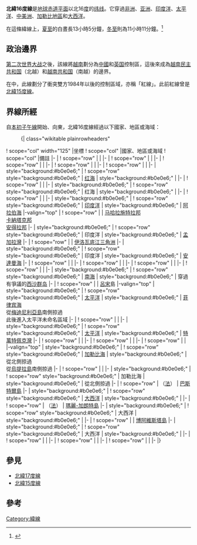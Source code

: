 {{Location map-line|lat=16}}
{{kml}}
'''北緯16度線'''是[[地球|地球]][[赤道|赤道平面]]以北16[[度_(角)|度]]的[[纬线|纬线]]。它穿過[[非洲|非洲]]、[[亚洲|亚洲]]、[[印度洋|印度洋]]、[[太平洋|太平洋]]、[[中美洲|中美洲]]、[[加勒比地區|加勒比地區]]和[[大西洋|大西洋]]。

在這條緯線上，[[夏至|夏至]]的白晝長13小時5分鐘，[[冬至|冬至]]則為11小時11分鐘。<ref>{{cite web|title=Duration of Daylight|url=http://aa.usno.navy.mil/data/docs/Dur_OneYear.php|publisher=Astronomical Applications Department of the U.S. Naval Observatory|accessdate=2015-08-27|archive-date=2017-07-18|archive-url=https://web.archive.org/web/20170718031549/http://aa.usno.navy.mil/data/docs/Dur_OneYear.php|dead-url=no}}{{en}}</ref>

== 政治邊界 ==
[[第二次世界大战|第二次世界大战]]之後，該線將[[越南|越南]]劃分為[[中華民國|中國]]和[[英国|英国]]控制區，這後來成為[[越南民主共和国|越南民主共和国]]（北越）和[[越南共和国|越南共和国]]（南越）的邊界。

在{{link-en|查德–比利亞衝突|Chadian–Libyan conflict}}中，此線劃分了衝突雙方1984年以後的控制區域，亦稱「紅線」。此前紅線曾是[[北緯15度線|北緯15度線]]。

== 界線所經 ==
自[[本初子午線|本初子午線]]開始、向東，北緯16度線經過以下國家、地區或海域：

:{| class="wikitable plainrowheaders"
! scope="col" width="125" |坐標
! scope="col" |國家、地區或海域
! scope="col" |備註
|-
| {{Coord|16|0|N|0|0|E|type:landmark|name=本初子午線}}
! scope="row" | {{MLI}}
|
|-
| {{Coord|16|0|N|4|0|E|type:country|name=尼日}}
! scope="row" | {{NER}}
|
|-
| {{Coord|16|0|N|14|39|E|type:country|name=查德}}
! scope="row" | {{TCD}}
|
|-
| {{Coord|16|0|N|24|0|E|type:country|name=蘇丹}}
! scope="row" | {{SUD}}
|
|-
| {{Coord|16|0|N|36|50|E|type:country|name=厄利垂亞}}
! scope="row" | {{ERI}}
|
|-
| style="background:#b0e0e6;" | {{Coord|16|0|N|39|16|E|type:waterbody|name=紅海}}
! scope="row" style="background:#b0e0e6;" | [[红海|红海]]
| style="background:#b0e0e6;" |
|-
| {{Coord|16|0|N|40|3|E|type:country|name=厄利垂亞}}
! scope="row" | {{ERI}}
| {{link-en|諾拉島|Nora (island)}}
|-
| style="background:#b0e0e6;" | {{Coord|16|0|N|40|5|E|type:waterbody|name=紅海}}
! scope="row" style="background:#b0e0e6;" | 红海
| style="background:#b0e0e6;" |
|-
| {{Coord|16|0|N|42|49|E|type:country|name=葉門}}
! scope="row" | {{YEM}}
|
|-
| style="background:#b0e0e6;" | {{Coord|16|0|N|52|10|E|type:waterbody|name=印度洋}}
! scope="row" style="background:#b0e0e6;" | [[印度洋|印度洋]]
| style="background:#b0e0e6;" | [[阿拉伯海|阿拉伯海]]
|-valign="top"
| {{Coord|16|0|N|73|29|E|type:country|name=印度}}
! scope="row" | {{IND}}
| [[马哈拉施特拉邦|马哈拉施特拉邦]]<br/> [[卡納塔克邦|卡納塔克邦]]<br/> [[安得拉邦|安得拉邦]]
|-
| style="background:#b0e0e6;" | {{Coord|16|0|N|81|9|E|type:waterbody|name=印度洋}}
! scope="row" style="background:#b0e0e6;" | 印度洋
| style="background:#b0e0e6;" | [[孟加拉灣|孟加拉灣]]
|-
| {{Coord|16|0|N|94|13|E|type:country|name=緬甸}}
! scope="row" | {{MMR}}
| [[伊洛瓦底江|伊洛瓦底江]][[三角洲|三角洲]]
|-
| style="background:#b0e0e6;" | {{Coord|16|0|N|95|41|E|type:waterbody|name=印度洋}}
! scope="row" style="background:#b0e0e6;" | 印度洋
| style="background:#b0e0e6;" | [[安達曼海|安達曼海]]{{link-en|馬達班灣|Gulf of Martaban}}
|-
| {{Coord|16|0|N|97|35|E|type:country|name=緬甸}}
! scope="row" | {{MMR}}
|
|-
| {{Coord|16|0|N|98|36|E|type:country|name=泰國}}
! scope="row" | {{THA}}
|
|-
| {{Coord|16|0|N|105|25|E|type:country|name=寮國}}
! scope="row" | {{LAO}}
|
|-
| {{Coord|16|0|N|107|27|E|type:country|name=越南}}
! scope="row" | {{VNM}}
|
|-
| style="background:#b0e0e6;" | {{Coord|16|0|N|108|16|E|type:waterbody|name=南海}}
! scope="row" style="background:#b0e0e6;" | [[南海|南海]]
| style="background:#b0e0e6;" | 穿過有爭議的[[西沙群岛|西沙群岛]]
|-
| {{Coord|16|0|N|119|45|E|type:country|name=菲律賓}}
! scope="row" | {{PHL}}
| [[呂宋|呂宋]]島
|-valign="top"
| style="background:#b0e0e6;" | {{Coord|16|0|N|121|39|E|type:waterbody|name=太平洋}}
! scope="row" style="background:#b0e0e6;" | [[太平洋|太平洋]]
| style="background:#b0e0e6;" | [[菲律宾海|菲律宾海]]<br/> 從{{MNP}}[[梅迪尼利亞島|梅迪尼利亞島]]南側掠過<br/> 此後進入太平洋未命名區域
|-
| {{Coord|16|0|N|97|50|W|type:country|name=墨西哥}}
! scope="row" | {{MEX}}
| 
|-
| style="background:#b0e0e6;" | {{Coord|16|0|N|95|24|W|type:waterbody|name=太平洋}}
! scope="row" style="background:#b0e0e6;" | [[太平洋|太平洋]]
| style="background:#b0e0e6;" | [[特萬特佩克灣|特萬特佩克灣]]
|-
| {{Coord|16|0|N|93|59|W|type:country|name=墨西哥}}
! scope="row" | {{MEX}}
|
|-
| {{Coord|16|0|N|91|46|W|type:country|name=瓜地馬拉}}
! scope="row" | {{GTM}}
|
|-
| {{Coord|16|0|N|89|13|W|type:country|name=貝里斯}}
! scope="row" | {{BLZ}}
|
|-valign="top"
| style="background:#b0e0e6;" | {{Coord|16|0|N|88|54|W|type:waterbody|name=加勒比海}}
! scope="row" style="background:#b0e0e6;" | [[加勒比海|加勒比海]]
| style="background:#b0e0e6;" | 從{{GTM}}{{link-en|馬納比克半島|Punta de Manabique}}北側掠過<br/> 從{{HND}}[[烏提拉島|烏提拉島]]南側掠過
|-
| {{Coord|16|0|N|85|58|W|type:country|name=宏都拉斯}}
! scope="row" | {{HND}}
|
|-
| style="background:#b0e0e6;" | {{Coord|16|0|N|85|53|W|type:waterbody|name=加勒比海}}
! scope="row" style="background:#b0e0e6;" | 加勒比海
| style="background:#b0e0e6;" | 從{{HND}}{{link-en|卡馬隆角|Cape Camarón}}北側掠過
|-
| {{Coord|16|0|N|61|44|W|type:country|name=瓜德羅普（法）}}
! scope="row" | {{GLP}}（[[法国|法]]）
| [[巴斯特爾島|巴斯特爾島]]
|-
| style="background:#b0e0e6;" | {{Coord|16|0|N|61|35|W|type:waterbody|name=大西洋}}
! scope="row" style="background:#b0e0e6;" | [[大西洋|大西洋]]
| style="background:#b0e0e6;" |
|-
| {{Coord|16|0|N|61|17|W|type:country|name=瓜德羅普（法）}}
! scope="row" | {{GLP}}（[[法国|法]]）
| [[瑪麗-加朗特島|瑪麗-加朗特島]]
|-
| style="background:#b0e0e6;" | {{Coord|16|0|N|61|15|W|type:waterbody|name=大西洋}}
! scope="row" style="background:#b0e0e6;" | 大西洋
| style="background:#b0e0e6;" |
|-
| {{Coord|16|0|N|22|55|W|type:country|name=維德角}}
! scope="row" | {{CPV}}
| [[博阿維斯塔島|博阿維斯塔島]]
|-
| style="background:#b0e0e6;" | {{Coord|16|0|N|22|46|W|type:waterbody|name=大西洋}}
! scope="row" style="background:#b0e0e6;" | 大西洋
| style="background:#b0e0e6;" |
|-
| {{Coord|16|0|N|16|30|W|type:country|name=塞內加爾}}
! scope="row" | {{SEN}}
|
|-
| {{Coord|16|0|N|13|22|W|type:country|name=毛利塔尼亞}}
! scope="row" | {{MRT}}
|
|-
| {{Coord|16|0|N|5|24|W|type:country|name=維德角}}
! scope="row" | {{MLI}}
|
|-
|}

== 參見 ==
*[[北緯17度線|北緯17度線]]
*[[北緯15度線|北緯15度線]]

== 參考 ==
{{reflist}}

{{geographical coordinates|state=collapsed}}

[[Category:緯線|Category:緯線]]